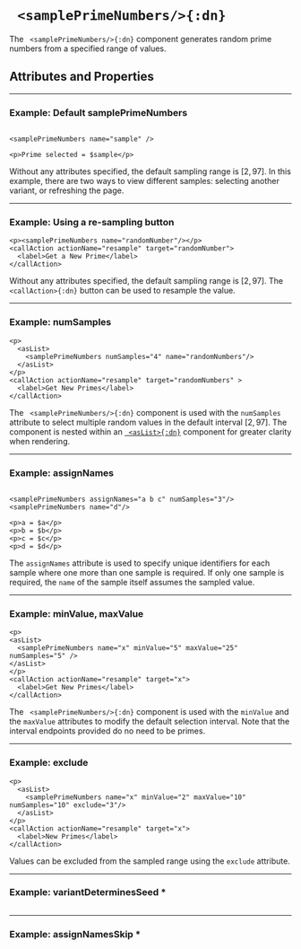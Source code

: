 


# ` <samplePrimeNumbers/>{:dn}`

The ` <samplePrimeNumbers/>{:dn}` component generates random prime numbers from a specified range of values.

## Attributes and Properties 
 <AttrDisplay name='samplePrimeNumbers'/> 
 <PropDisplay name='samplePrimeNumbers'/>

---

### Example: Default <tage>samplePrimeNumbers</tage>


```doenet-editor-horiz

<samplePrimeNumbers name="sample" />

<p>Prime selected = $sample</p>
```



Without any attributes specified, the default sampling range is $[2, 97]$. In this example, there are two ways to view different samples: selecting another variant, or refreshing the page.



---

### Example: Using a re-sampling button


```doenet-editor-horiz
<p><samplePrimeNumbers name="randomNumber"/></p>
<callAction actionName="resample" target="randomNumber">
  <label>Get a New Prime</label>
</callAction>
```



Without any attributes specified, the default sampling range is $[2, 97]$. The ` <callAction>{:dn}` button can be used to resample the value.



---

### Example: numSamples


```doenet-editor-horiz
<p>
  <asList>
    <samplePrimeNumbers numSamples="4" name="randomNumbers"/>
  </asList>
</p>
<callAction actionName="resample" target="randomNumbers" >
  <label>Get New Primes</label>
</callAction>
```



The ` <samplePrimeNumbers/>{:dn}` component is used with the `numSamples` attribute to select multiple random values in the default interval $[2,97]$. The component is nested within an [` <asList>{:dn}`](asList.mdx) component for greater clarity when rendering.



---

### Example: assignNames


```doenet-editor-horiz

<samplePrimeNumbers assignNames="a b c" numSamples="3"/>
<samplePrimeNumbers name="d"/>

<p>a = $a</p>
<p>b = $b</p>
<p>c = $c</p>
<p>d = $d</p>
```



The `assignNames` attribute is used to specify unique identifiers for each sample where one more than one sample is required. If only one sample is required, the `name` of the sample itself assumes the sampled value.



---

### Example: minValue, maxValue


```doenet-editor-horiz
<p>
<asList>
  <samplePrimeNumbers name="x" minValue="5" maxValue="25" numSamples="5" />
</asList>
</p>
<callAction actionName="resample" target="x">
  <label>Get New Primes</label>
</callAction>
```



The ` <samplePrimeNumbers/>{:dn}` component is used with the `minValue` and the `maxValue` attributes to modify the default selection interval. Note that the interval endpoints provided do no need to be primes.



---

### Example: exclude


```doenet-editor-horiz
<p>
  <asList>
    <samplePrimeNumbers name="x" minValue="2" maxValue="10" numSamples="10" exclude="3"/>
  </asList>
</p>
<callAction actionName="resample" target="x">
  <label>New Primes</label>
</callAction>
```



Values can be excluded from the sampled range using the `exclude` attribute.



---

### Example: variantDeterminesSeed *


```doenet-editor-horiz
```



---

### Example: assignNamesSkip *


```doenet-editor-horiz
```

